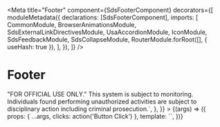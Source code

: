 
<Meta
  title="Footer"
  component={SdsFooterComponent}
  decorators={[
    moduleMetadata({
      declarations: [SdsFooterComponent],
      imports: [
        CommonModule,
        BrowserAnimationsModule,
        SdsExternalLinkDirectivesModule,
        UsaAccordionModule,
        IconModule,
        SdsFeedbackModule,
        SdsCollapseModule,
        RouterModule.forRoot([], { useHash: true }),
      ],
    }),
  ]}
/>

# Footer

<Canvas>
  <Story
    inline={true}
    name="Footer"
    args={{
      modelFooter: {
        linkSections: [
          {
            text: 'Our Website',
            links: [
              {
                text: 'About This Site',
                route: '/',
                mode: NavigationMode.INTERNAL,
              },
              {
                text: 'Release Notes',
                route: '/',
                mode: NavigationMode.INTERNAL,
              },
              { text: 'Alerts', route: '/', mode: NavigationMode.INTERNAL },
              { text: 'News', route: '/', mode: NavigationMode.INTERNAL },
            ],
          },
          {
            text: 'Our Partners',
            links: [
              {
                text: 'Acquisition.gov',
                route: 'https://Acquisition.gov',
                mode: NavigationMode.EXTERNAL,
              },
              {
                text: 'FSD.gov',
                route: 'https://fsd.gov',
                mode: NavigationMode.EXTERNAL,
              },
              {
                text: 'USASpending.gov',
                route: 'https://USASpending.gov',
                mode: NavigationMode.EXTERNAL,
              },
              {
                text: 'Grants.gov',
                route: 'https://Grants.gov',
                mode: NavigationMode.EXTERNAL,
              },
              {
                text: 'More Partners',
                route: '/',
                mode: NavigationMode.INTERNAL,
              },
            ],
          },
          {
            text: 'Customer Service',
            links: [
              {
                text: 'Help',
                route: '/',
                mode: NavigationMode.INTERNAL,
              },
              {
                text: 'Contact Federal Service Desk',
                route: 'https://fsd.gov',
                mode: NavigationMode.EXTERNAL,
              },
              {
                text: 'Our Community',
                route: 'https://sam.gov',
                mode: NavigationMode.EXTERNAL,
              },
              {
                text: 'Policy',
                route: '/',
                mode: NavigationMode.INTERNAL,
              },
            ],
          },
          {
            text: 'Policies',
            links: [
              {
                text: 'Privacy Policy',
                route: '/',
                mode: NavigationMode.INTERNAL,
              },
              {
                text: 'Disclaimers',
                route: '/',
                mode: NavigationMode.INTERNAL,
              },
              {
                text: 'Freedom of Information Act',
                route: 'https://foia.gov',
                mode: NavigationMode.EXTERNAL,
              },
              {
                text: 'Accessibility',
                route: '/',
                mode: NavigationMode.INTERNAL,
              },
            ],
          },
        ],
        footerLogo: {
          text: 'Logo',
          imageSourcePath: './assets/img/logo-gsa.svg',
          imageAltText: 'GSA Logo',
          href: 'https://www.gsa.gov',
          agencyName: 'General Services Administration',
        },
        disclaimer: `This is a U.S. General Services Administration Federal Government computer system that is <strong>"FOR OFFICIAL USE ONLY."</strong> This system is subject to monitoring. Individuals found performing unauthorized activities are subject to disciplinary action including criminal prosecution.`,
      },
    }}
  >
    {(args) => ({
      props: { ...args, clicks: action('Button Click') },
      template: `<sds-footer [model]="modelFooter" (linkEvent)="linkEvent.next($event)"></sds-footer>`,
    })}
  </Story>
</Canvas>

<ArgsTable of={SdsFooterComponent} />
